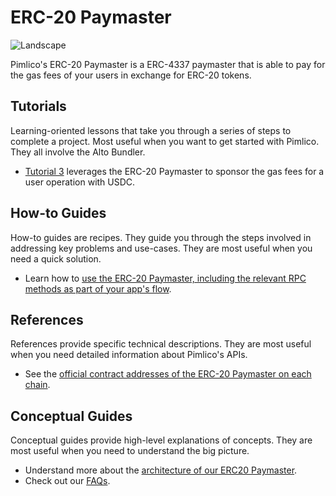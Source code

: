 # ERC-20 Paymaster

![Landscape](/erc20paymaster.png)

Pimlico's ERC-20 Paymaster is a ERC-4337 paymaster that is able to pay for the gas fees of your users in exchange for ERC-20 tokens.

## Tutorials

Learning-oriented lessons that take you through a series of steps to complete a project. Most useful when you want to get started with Pimlico. They all involve the Alto Bundler.

- [Tutorial 3](/permissionless/tutorial/tutorial-2) leverages the ERC-20 Paymaster to sponsor the gas fees for a user operation with USDC.

## How-to Guides

How-to guides are recipes. They guide you through the steps involved in addressing key problems and use-cases. They are most useful when you need a quick solution.

- Learn how to [use the ERC-20 Paymaster, including the relevant RPC methods as part of your app's flow](/infra/paymaster/erc20-paymaster/guides).

## References

References provide specific technical descriptions. They are most useful when you need detailed information about Pimlico's APIs.

- See the [official contract addresses of the ERC-20 Paymaster on each chain](/infra/paymaster/erc20-paymaster/contract-addresses).

## Conceptual Guides

Conceptual guides provide high-level explanations of concepts. They are most useful when you need to understand the big picture.

- Understand more about the [architecture of our ERC20 Paymaster](/infra/paymaster/erc20-paymaster/architecture).
- Check out our [FAQs](/infra/paymaster/erc20-paymaster/faqs).
